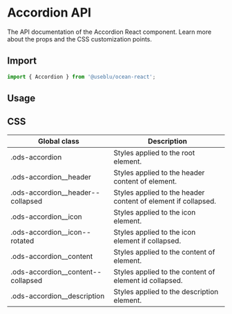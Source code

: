 
<Meta title="Components/Accordion" component={Accordion} />

# Accordion API

The API documentation of the Accordion React component. Learn more about the props and the CSS customization points.

## Import

```javascript
import { Accordion } from '@useblu/ocean-react';
```

## Usage

<Canvas>
  <Story name="default">
    <div style={{ maxWidth: '530px' }}>
      <Accordion
        title="Accordion item title"
        description="Lorem ipsum dolor sit amet, consectetur adipiscing elit. Semper dui odio augue et arcu. Amet, nisi, nullam magna ultrices. Feugiat volutpat rutrum vitae neque, neque at. Fames sollicitudin in vulputate adipiscing mattis eleifend."
      />
    </div>
  </Story>
</Canvas>

## CSS

| Global class                         | Description                                                   |
| ------------------------------------ | ------------------------------------------------------------- |
| .ods-accordion                       | Styles applied to the root element.                           |
| .ods-accordion\_\_header             | Styles applied to the header content of element.              |
| .ods-accordion\_\_header--collapsed  | Styles applied to the header content of element if collapsed. |
| .ods-accordion\_\_icon               | Styles applied to the icon element.                           |
| .ods-accordion\_\_icon--rotated      | Styles applied to the icon element if collapsed.              |
| .ods-accordion\_\_content            | Styles applied to the content of element.                     |
| .ods-accordion\_\_content--collapsed | Styles applied to the content of element id collapsed.        |
| .ods-accordion\_\_description        | Styles applied to the description element.                    |
